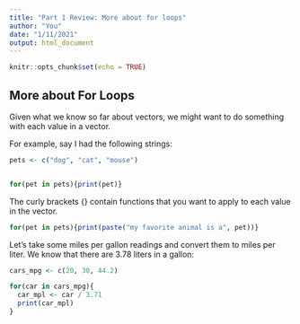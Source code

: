 ```yaml
---
title: "Part 1 Review: More about for loops"
author: "You"
date: "1/11/2021"
output: html_document
---
```


```r
knitr::opts_chunk$set(echo = TRUE)
```

## More about For Loops

Given what we know so far about vectors, we might want to do something with each value in a vector.

For example, say I had the following strings:

```r

pets <- c("dog", "cat", "mouse")


for(pet in pets){print(pet)}

```

The curly brackets {} contain functions that you want to apply to each value in the vector.


```r

for(pet in pets){print(paste("my favorite animal is a", pet))}
```


Let's take some miles per gallon readings and convert them to miles per liter. We know that there are 3.78 liters in a gallon:

```r
cars_mpg <- c(20, 30, 44.2)

for(car in cars_mpg){
  car_mpl <- car / 3.71
  print(car_mpl)
}
```

